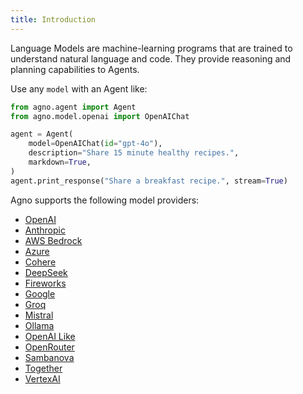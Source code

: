 ```yaml
---
title: Introduction
---
```


Language Models are machine-learning programs that are trained to understand natural language and code. They provide reasoning and planning capabilities to Agents.

Use any `model` with an Agent like:

```python
from agno.agent import Agent
from agno.model.openai import OpenAIChat

agent = Agent(
    model=OpenAIChat(id="gpt-4o"),
    description="Share 15 minute healthy recipes.",
    markdown=True,
)
agent.print_response("Share a breakfast recipe.", stream=True)
```

Agno supports the following model providers:

- [OpenAI](/models/openai)
- [Anthropic](/models/anthropic)
- [AWS Bedrock](/models/aws-bedrock)
- [Azure](/models/azure)
- [Cohere](/models/cohere)
- [DeepSeek](/models/deepseek)
- [Fireworks](/models/fireworks)
- [Google](/models/google)
- [Groq](/models/groq)
- [Mistral](/models/mistral)
- [Ollama](/models/ollama)
- [OpenAI Like](/models/openai-like)
- [OpenRouter](/models/openrouter)
- [Sambanova](/models/sambanova)
- [Together](/models/together)
- [VertexAI](/models/vertexai)
